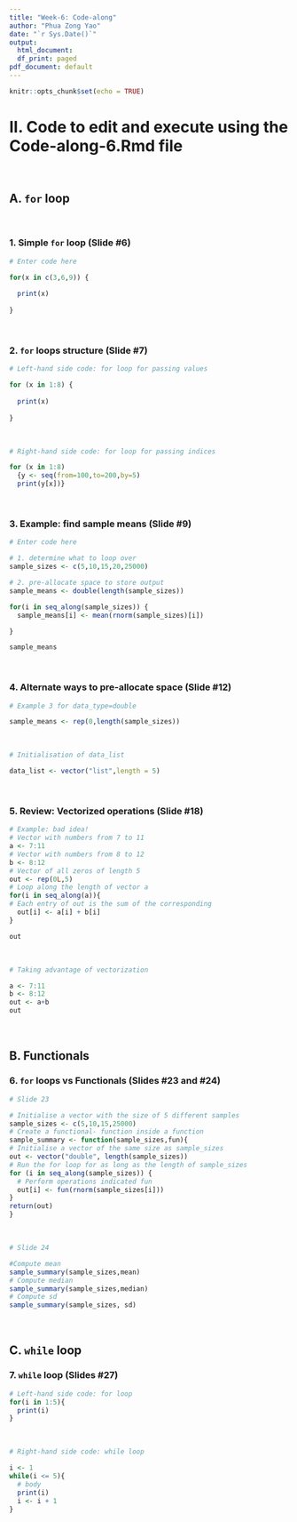 ---
title: "Week-6: Code-along"
author: "Phua Zong Yao"
date: "`r Sys.Date()`"
output:
  html_document:
  df_print: paged
pdf_document: default
---

```{r setup, include=FALSE}
knitr::opts_chunk$set(echo = TRUE)
```

# II. Code to edit and execute using the Code-along-6.Rmd file 
<br>

## A. `for` loop
<br>

### 1. Simple `for` loop (Slide #6)

```{r, eval=TRUE,echo=TRUE}
# Enter code here

for(x in c(3,6,9)) {
  
  print(x)
  
}

```
<br>

### 2. `for` loops structure (Slide #7)

```{r, eval=TRUE,echo=TRUE}
# Left-hand side code: for loop for passing values

for (x in 1:8) {
  
  print(x)
  
}

```
<br>
```{r, eval=TRUE,echo=TRUE}
# Right-hand side code: for loop for passing indices

for (x in 1:8)
  {y <- seq(from=100,to=200,by=5)
  print(y[x])}

```
<br>

### 3. Example: find sample means (Slide #9)

```{r, eval=TRUE,echo=TRUE}
# Enter code here

# 1. determine what to loop over 
sample_sizes <- c(5,10,15,20,25000)

# 2. pre-allocate space to store output 
sample_means <- double(length(sample_sizes))

for(i in seq_along(sample_sizes)) {
  sample_means[i] <- mean(rnorm(sample_sizes)[i])

}

sample_means

```
<br>

### 4. Alternate ways to pre-allocate space (Slide #12)

```{r, eval=TRUE,echo=TRUE}
# Example 3 for data_type=double

sample_means <- rep(0,length(sample_sizes))

```
<br>

```{r, eval=TRUE,echo=TRUE}
# Initialisation of data_list

data_list <- vector("list",length = 5)

```
<br>

### 5. Review: Vectorized operations (Slide #18)

```{r, eval=TRUE,echo=TRUE}
# Example: bad idea!
# Vector with numbers from 7 to 11
a <- 7:11
# Vector with numbers from 8 to 12
b <- 8:12
# Vector of all zeros of length 5
out <- rep(0L,5)
# Loop along the length of vector a
for(i in seq_along(a)){
# Each entry of out is the sum of the corresponding  
  out[i] <- a[i] + b[i]
}

out

```
<br>

```{r, eval=TRUE,echo=TRUE}
# Taking advantage of vectorization

a <- 7:11
b <- 8:12 
out <- a+b
out

```
<br>

## B. Functionals

### 6. `for` loops vs Functionals (Slides #23 and #24)

```{r, eval=TRUE,echo=TRUE}
# Slide 23

# Initialise a vector with the size of 5 different samples
sample_sizes <- c(5,10,15,25000)
# Create a functional- function inside a function
sample_summary <- function(sample_sizes,fun){
# Initialise a vector of the same size as sample_sizes
out <- vector("double", length(sample_sizes))
# Run the for loop for as long as the length of sample_sizes
for (i in seq_along(sample_sizes)) {
  # Perform operations indicated fun  
  out[i] <- fun(rnorm(sample_sizes[i]))
}  
return(out)
}

```
<br>

```{r, eval=TRUE,echo=TRUE}
# Slide 24

#Compute mean
sample_summary(sample_sizes,mean)
# Compute median
sample_summary(sample_sizes,median)
# Compute sd
sample_summary(sample_sizes, sd)
```
<br>

## C. `while` loop

### 7. `while` loop (Slides #27)

```{r, eval=TRUE,echo=TRUE}
# Left-hand side code: for loop
for(i in 1:5){
  print(i)
}
```
<br>

```{r, eval=TRUE,echo=TRUE}
# Right-hand side code: while loop

i <- 1
while(i <= 5){
  # body
  print(i)
  i <- i + 1 
}

```
<br>


